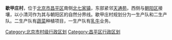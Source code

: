 {{expand|time=2015-03-02T08:50:30+00:00}}
{{unreferenced|time=2015-03-02T08:50:30+00:00}}
'''歇甲庄村'''，位于[[北京市|北京市]][[昌平区|昌平区]]南侧[[北七家镇|北七家镇]]，东部紧邻[[天通苑|天通苑]]，西侧与[[朝阳区|朝阳区]]接壤，以小清河作为其与朝阳区的自然分界线。歇甲庄村规划分为一生产队和二生产队。二生产队有[[蔬菜|蔬菜]]种植项目，一生产队有[[乳牛|乳牛]]业务。

{{北京行政区划小作品}}

[[Category:北京市村级行政区划|Category:北京市村级行政区划]]
[[Category:昌平区行政区划|Category:昌平区行政区划]]